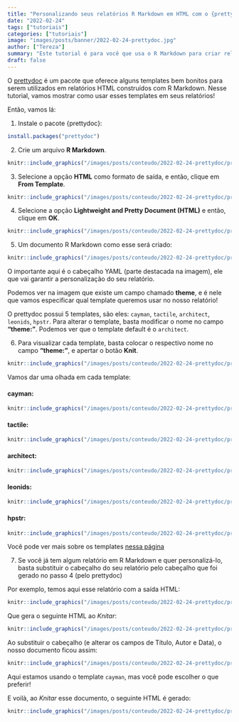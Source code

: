 ```yaml
---
title: "Personalizando seus relatórios R Markdown em HTML com o {prettydoc}"
date: "2022-02-24"
tags: ["tutoriais"]
categories: ["tutoriais"]
image: "images/posts/banner/2022-02-24-prettydoc.jpg"
author: ["Tereza"]
summary: "Este tutorial é para você que usa o R Markdown para criar relatórios em HTML e quer deixá-los mais bonitos e apresentáveis!"
draft: false
---
```


O [prettydoc](https://prettydoc.statr.me/) é um pacote que oferece alguns templates bem bonitos para serem utilizados em relatórios HTML construídos com R Markdown. Nesse tutorial, vamos mostrar como usar esses templates em seus relatórios!

Então, vamos lá:

1. Instale o pacote {prettydoc}:

```r
install.packages("prettydoc")
```

2. Crie um arquivo **R Markdown**.

```r
knitr::include_graphics("/images/posts/conteudo/2022-02-24-prettydoc/prettydoc001.png")
```

3. Selecione a opção **HTML** como formato de saída, e então, clique em **From Template**.

```r
knitr::include_graphics("/images/posts/conteudo/2022-02-24-prettydoc/prettydoc002.png")
```

4. Selecione a opção **Lightweight and Pretty Document (HTML)** e então, clique em **OK**.

```r
knitr::include_graphics("/images/posts/conteudo/2022-02-24-prettydoc/prettydoc003.png")
```

5. Um documento R Markdown como esse será criado:

```r
knitr::include_graphics("/images/posts/conteudo/2022-02-24-prettydoc/prettydoc004.png")
```

O importante aqui é o cabeçalho YAML (parte destacada na imagem), ele que vai garantir a personalização do seu relatório. 

Podemos ver na imagem que existe um campo chamado **theme**, e é nele que vamos especificar qual template queremos usar no nosso relatório!

O prettydoc possui 5 templates, são eles: `cayman`, `tactile`, `architect`, `leonids`, `hpstr`. Para alterar o template, basta modificar o nome no campo **"theme: "**. Podemos ver que o template default é o `architect`.

6. Para visualizar cada template, basta colocar o respectivo nome no campo **"theme: "**, e apertar o botão **Knit**.

```r
knitr::include_graphics("/images/posts/conteudo/2022-02-24-prettydoc/prettydoc005.png")
```

Vamos dar uma olhada em cada template:

#### cayman:

```r
knitr::include_graphics("/images/posts/conteudo/2022-02-24-prettydoc/prettydoc006.png")
```

#### tactile:

```r
knitr::include_graphics("/images/posts/conteudo/2022-02-24-prettydoc/prettydoc007.png")
```

#### architect:

```r
knitr::include_graphics("/images/posts/conteudo/2022-02-24-prettydoc/prettydoc008.png")
```

#### leonids:

```r
knitr::include_graphics("/images/posts/conteudo/2022-02-24-prettydoc/prettydoc009.png")
```

#### hpstr:

```r
knitr::include_graphics("/images/posts/conteudo/2022-02-24-prettydoc/prettydoc010.png")
```


Você pode ver mais sobre os templates [nessa página](https://prettydoc.statr.me/themes.html)

7. Se você já tem algum relatório em R Markdown e quer personalizá-lo, basta substituir o cabeçalho do seu relatório pelo cabeçalho que foi gerado no passo 4 (pelo prettydoc)

Por exemplo, temos aqui esse relatório com a saída HTML:

```r
knitr::include_graphics("/images/posts/conteudo/2022-02-24-prettydoc/prettydoc011.png")
```

Que gera o seguinte HTML ao *Knitar*:

```r
knitr::include_graphics("/images/posts/conteudo/2022-02-24-prettydoc/prettydoc012.png")
```

Ao substituir o cabeçalho (e alterar os campos de Título, Autor e Data), o nosso documento ficou assim:

```r
knitr::include_graphics("/images/posts/conteudo/2022-02-24-prettydoc/prettydoc013.png")
```

Aqui estamos usando o template `cayman`, mas você pode escolher o que preferir!

E voilà, ao *Knitar* esse documento, o seguinte HTML é gerado:

```r
knitr::include_graphics("/images/posts/conteudo/2022-02-24-prettydoc/prettydoc014.png")
```



